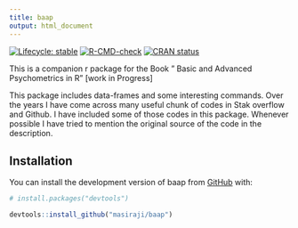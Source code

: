 ```yaml
---
title: baap
output: html_document
---
```

<!-- badges: start -->
[![Lifecycle: stable](https://img.shields.io/badge/lifecycle-stable-brightgreen.svg)](https://lifecycle.r-lib.org/articles/stages.html#stable)
[![R-CMD-check](https://github.com/masiraji/baap/workflows/R-CMD-check/badge.svg)](https://github.com/masiraji/baap/actions)
[![CRAN status](https://www.r-pkg.org/badges/version/baap)](https://CRAN.R-project.org/package=baap)
<!-- badges: end -->



This is a companion r package for the Book " Basic and Advanced Psychometrics in R" [work in Progress]

This package includes data-frames and some interesting commands. Over the years I have come across many useful chunk of codes in Stak overflow and Github. I have included some of those codes in this package. Whenever possible I have tried to mention the original source of the code in the description.

## Installation

You can install the development version of baap from [GitHub](https://github.com) with:

```r
# install.packages("devtools")

devtools::install_github("masiraji/baap")

```
